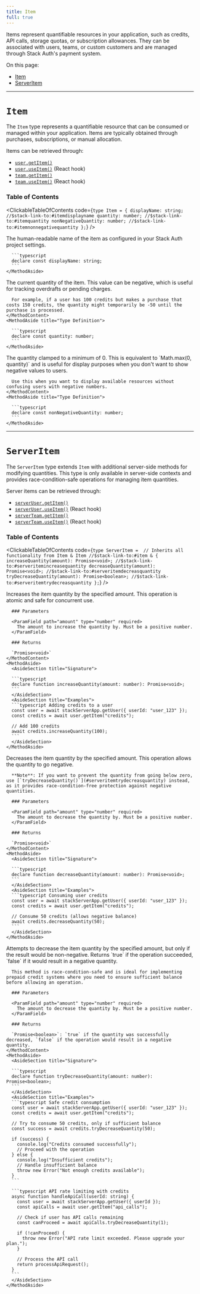 ```yaml
---
title: Item
full: true
---
```


Items represent quantifiable resources in your application, such as credits, API calls, storage quotas, or subscription allowances. They can be associated with users, teams, or custom customers and are managed through Stack Auth's payment system.

On this page:
- [Item](#item)
- [ServerItem](#serveritem)

---

# `Item`

The `Item` type represents a quantifiable resource that can be consumed or managed within your application. Items are typically obtained through purchases, subscriptions, or manual allocation.

Items can be retrieved through:
- [`user.getItem()`](../types/user.mdx#currentusergetitem)
- [`user.useItem()`](../types/user.mdx#currentuseruseitem) (React hook)
- [`team.getItem()`](../types/team.mdx#teamgetitem)
- [`team.useItem()`](../types/team.mdx#teamuseitem) (React hook)

### Table of Contents

<ClickableTableOfContents code={`type Item = {
    displayName: string; //$stack-link-to:#itemdisplayname
    quantity: number; //$stack-link-to:#itemquantity
    nonNegativeQuantity: number; //$stack-link-to:#itemnonnegativequantity
};`} />

<CollapsibleTypesSection type="item" property="displayName" defaultOpen={false}>
  <MethodLayout>
    <MethodContent>
      The human-readable name of the item as configured in your Stack Auth project settings.
    </MethodContent>
    <MethodAside title="Type Definition">

      ```typescript
      declare const displayName: string;
      ```
    </MethodAside>
  </MethodLayout>
</CollapsibleTypesSection>

<CollapsibleTypesSection type="item" property="quantity" defaultOpen={false}>
  <MethodLayout>
    <MethodContent>
      The current quantity of the item. This value can be negative, which is useful for tracking overdrafts or pending charges.

      For example, if a user has 100 credits but makes a purchase that costs 150 credits, the quantity might temporarily be -50 until the purchase is processed.
    </MethodContent>
    <MethodAside title="Type Definition">

      ```typescript
      declare const quantity: number;
      ```
    </MethodAside>
  </MethodLayout>
</CollapsibleTypesSection>

<CollapsibleTypesSection type="item" property="nonNegativeQuantity" defaultOpen={false}>
  <MethodLayout>
    <MethodContent>
      The quantity clamped to a minimum of 0. This is equivalent to `Math.max(0, quantity)` and is useful for display purposes when you don't want to show negative values to users.

      Use this when you want to display available resources without confusing users with negative numbers.
    </MethodContent>
    <MethodAside title="Type Definition">

      ```typescript
      declare const nonNegativeQuantity: number;
      ```
    </MethodAside>
  </MethodLayout>
</CollapsibleTypesSection>

---

<div className="mt-16"></div>

# `ServerItem`

The `ServerItem` type extends `Item` with additional server-side methods for modifying quantities. This type is only available in server-side contexts and provides race-condition-safe operations for managing item quantities.

Server items can be retrieved through:
- [`serverUser.getItem()`](../types/user.mdx#serverusergetitem)
- [`serverUser.useItem()`](../types/user.mdx#serveruseruseitem) (React hook)
- [`serverTeam.getItem()`](../types/team.mdx#serverteamgetitem)
- [`serverTeam.useItem()`](../types/team.mdx#serverteamuseitem) (React hook)

### Table of Contents

<ClickableTableOfContents code={`type ServerItem = 
    // Inherits all functionality from Item
    & Item //$stack-link-to:#item
    & {
      increaseQuantity(amount): Promise<void>; //$stack-link-to:#serveritemincreasequantity
      decreaseQuantity(amount): Promise<void>; //$stack-link-to:#serveritemdecreasquantity
      tryDecreaseQuantity(amount): Promise<boolean>; //$stack-link-to:#serveritemtrydecreasquantity
    };`} />

<CollapsibleTypesSection type="serverItem" property="increaseQuantity" signature="amount" defaultOpen={false}>
  <MethodLayout>
    <MethodContent>
      Increases the item quantity by the specified amount. This operation is atomic and safe for concurrent use.

      ### Parameters

      <ParamField path="amount" type="number" required>
        The amount to increase the quantity by. Must be a positive number.
      </ParamField>

      ### Returns

      `Promise<void>`
    </MethodContent>
    <MethodAside>
      <AsideSection title="Signature">

      ```typescript
      declare function increaseQuantity(amount: number): Promise<void>;
      ```
      </AsideSection>
      <AsideSection title="Examples">
      ```typescript Adding credits to a user
      const user = await stackServerApp.getUser({ userId: "user_123" });
      const credits = await user.getItem("credits");

      // Add 100 credits
      await credits.increaseQuantity(100);
      ```
      </AsideSection>
    </MethodAside>
  </MethodLayout>
</CollapsibleTypesSection>

<CollapsibleTypesSection type="serverItem" property="decreaseQuantity" signature="amount" defaultOpen={false}>
  <MethodLayout>
    <MethodContent>
      Decreases the item quantity by the specified amount. This operation allows the quantity to go negative.

      **Note**: If you want to prevent the quantity from going below zero, use [`tryDecreaseQuantity()`](#serveritemtrydecreasquantity) instead, as it provides race-condition-free protection against negative quantities.

      ### Parameters

      <ParamField path="amount" type="number" required>
        The amount to decrease the quantity by. Must be a positive number.
      </ParamField>

      ### Returns

      `Promise<void>`
    </MethodContent>
    <MethodAside>
      <AsideSection title="Signature">

      ```typescript
      declare function decreaseQuantity(amount: number): Promise<void>;
      ```
      </AsideSection>
      <AsideSection title="Examples">
      ```typescript Consuming user credits
      const user = await stackServerApp.getUser({ userId: "user_123" });
      const credits = await user.getItem("credits");

      // Consume 50 credits (allows negative balance)
      await credits.decreaseQuantity(50);
      ```
      </AsideSection>
    </MethodAside>
  </MethodLayout>
</CollapsibleTypesSection>

<CollapsibleTypesSection type="serverItem" property="tryDecreaseQuantity" signature="amount" defaultOpen={false}>
  <MethodLayout>
    <MethodContent>
      Attempts to decrease the item quantity by the specified amount, but only if the result would be non-negative. Returns `true` if the operation succeeded, `false` if it would result in a negative quantity.

      This method is race-condition-safe and is ideal for implementing prepaid credit systems where you need to ensure sufficient balance before allowing an operation.

      ### Parameters

      <ParamField path="amount" type="number" required>
        The amount to decrease the quantity by. Must be a positive number.
      </ParamField>

      ### Returns

      `Promise<boolean>`: `true` if the quantity was successfully decreased, `false` if the operation would result in a negative quantity.
    </MethodContent>
    <MethodAside>
      <AsideSection title="Signature">

      ```typescript
      declare function tryDecreaseQuantity(amount: number): Promise<boolean>;
      ```
      </AsideSection>
      <AsideSection title="Examples">
      ```typescript Safe credit consumption
      const user = await stackServerApp.getUser({ userId: "user_123" });
      const credits = await user.getItem("credits");

      // Try to consume 50 credits, only if sufficient balance
      const success = await credits.tryDecreaseQuantity(50);

      if (success) {
        console.log("Credits consumed successfully");
        // Proceed with the operation
      } else {
        console.log("Insufficient credits");
        // Handle insufficient balance
        throw new Error("Not enough credits available");
      }
      ```

      ```typescript API rate limiting with credits
      async function handleApiCall(userId: string) {
        const user = await stackServerApp.getUser({ userId });
        const apiCalls = await user.getItem("api_calls");
        
        // Check if user has API calls remaining
        const canProceed = await apiCalls.tryDecreaseQuantity(1);
        
        if (!canProceed) {
          throw new Error("API rate limit exceeded. Please upgrade your plan.");
        }
        
        // Process the API call
        return processApiRequest();
      }
      ```
      </AsideSection>
    </MethodAside>
  </MethodLayout>
</CollapsibleTypesSection>
